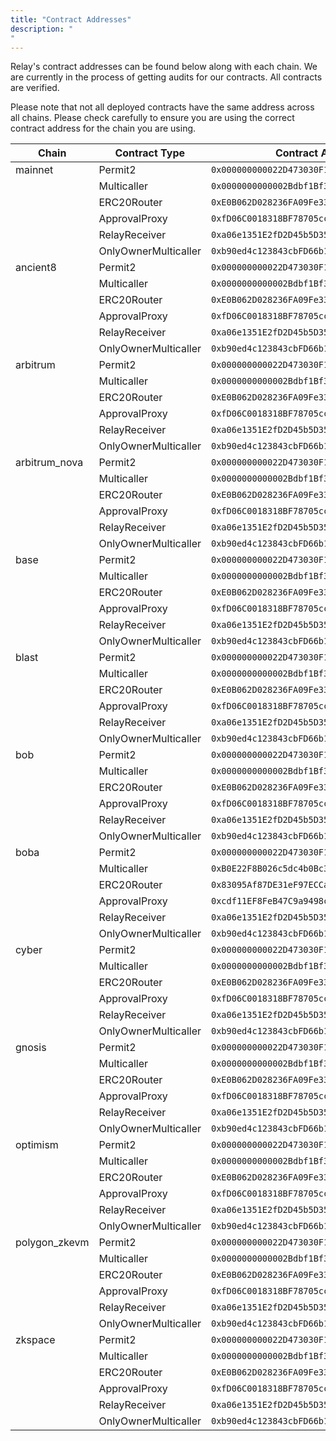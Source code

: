 ```yaml
---
title: "Contract Addresses"
description: "
"
---
```


Relay's contract addresses can be found below along with each chain. 
We are currently in the process of getting audits for our contracts. 
All contracts are verified.

<Info>Please note that not all deployed contracts have the same address across all chains.
Please check carefully to ensure you are using the correct contract address for the chain you are using.</Info>

| Chain           | Contract Type          | Contract Address                                    |
| --------------- | ---------------------- | --------------------------------------------------- |
| mainnet         | Permit2                | `0x000000000022D473030F116dDEE9F6B43aC78BA3`        |
|                 | Multicaller            | `0x0000000000002Bdbf1Bf3279983603Ec279CC6dF`        |
|                 | ERC20Router            | `0xE0B062D028236FA09Fe33dB8019FFEEEe6bF79Ed`        |
|                 | ApprovalProxy          | `0xfD06C0018318BF78705ccFf2b961Ef8eBC0bacA0`        |
|                 | RelayReceiver          | `0xa06e1351E2fD2D45b5D35633ca7eCF328684a109`        |
|                 | OnlyOwnerMulticaller   | `0xb90ed4c123843cbFD66b11411Ee7694eF37E6E72`        |
| ancient8        | Permit2                | `0x000000000022D473030F116dDEE9F6B43aC78BA3`        |
|                 | Multicaller            | `0x0000000000002Bdbf1Bf3279983603Ec279CC6dF`        |
|                 | ERC20Router            | `0xE0B062D028236FA09Fe33dB8019FFEEEe6bF79Ed`        |
|                 | ApprovalProxy          | `0xfD06C0018318BF78705ccFf2b961Ef8eBC0bacA0`        |
|                 | RelayReceiver          | `0xa06e1351E2fD2D45b5D35633ca7eCF328684a109`        |
|                 | OnlyOwnerMulticaller   | `0xb90ed4c123843cbFD66b11411Ee7694eF37E6E72`        |
| arbitrum        | Permit2                | `0x000000000022D473030F116dDEE9F6B43aC78BA3`        |
|                 | Multicaller            | `0x0000000000002Bdbf1Bf3279983603Ec279CC6dF`        |
|                 | ERC20Router            | `0xE0B062D028236FA09Fe33dB8019FFEEEe6bF79Ed`        |
|                 | ApprovalProxy          | `0xfD06C0018318BF78705ccFf2b961Ef8eBC0bacA0`        |
|                 | RelayReceiver          | `0xa06e1351E2fD2D45b5D35633ca7eCF328684a109`        |
|                 | OnlyOwnerMulticaller   | `0xb90ed4c123843cbFD66b11411Ee7694eF37E6E72`        |
| arbitrum_nova   | Permit2                | `0x000000000022D473030F116dDEE9F6B43aC78BA3`        |
|                 | Multicaller            | `0x0000000000002Bdbf1Bf3279983603Ec279CC6dF`        |
|                 | ERC20Router            | `0xE0B062D028236FA09Fe33dB8019FFEEEe6bF79Ed`        |
|                 | ApprovalProxy          | `0xfD06C0018318BF78705ccFf2b961Ef8eBC0bacA0`        |
|                 | RelayReceiver          | `0xa06e1351E2fD2D45b5D35633ca7eCF328684a109`        |
|                 | OnlyOwnerMulticaller   | `0xb90ed4c123843cbFD66b11411Ee7694eF37E6E72`        |
| base            | Permit2                | `0x000000000022D473030F116dDEE9F6B43aC78BA3`        |
|                 | Multicaller            | `0x0000000000002Bdbf1Bf3279983603Ec279CC6dF`        |
|                 | ERC20Router            | `0xE0B062D028236FA09Fe33dB8019FFEEEe6bF79Ed`        |
|                 | ApprovalProxy          | `0xfD06C0018318BF78705ccFf2b961Ef8eBC0bacA0`        |
|                 | RelayReceiver          | `0xa06e1351E2fD2D45b5D35633ca7eCF328684a109`        |
|                 | OnlyOwnerMulticaller   | `0xb90ed4c123843cbFD66b11411Ee7694eF37E6E72`        |
| blast           | Permit2                | `0x000000000022D473030F116dDEE9F6B43aC78BA3`        |
|                 | Multicaller            | `0x0000000000002Bdbf1Bf3279983603Ec279CC6dF`        |
|                 | ERC20Router            | `0xE0B062D028236FA09Fe33dB8019FFEEEe6bF79Ed`        |
|                 | ApprovalProxy          | `0xfD06C0018318BF78705ccFf2b961Ef8eBC0bacA0`        |
|                 | RelayReceiver          | `0xa06e1351E2fD2D45b5D35633ca7eCF328684a109`        |
|                 | OnlyOwnerMulticaller   | `0xb90ed4c123843cbFD66b11411Ee7694eF37E6E72`        |
| bob             | Permit2                | `0x000000000022D473030F116dDEE9F6B43aC78BA3`        |
|                 | Multicaller            | `0x0000000000002Bdbf1Bf3279983603Ec279CC6dF`        |
|                 | ERC20Router            | `0xE0B062D028236FA09Fe33dB8019FFEEEe6bF79Ed`        |
|                 | ApprovalProxy          | `0xfD06C0018318BF78705ccFf2b961Ef8eBC0bacA0`        |
|                 | RelayReceiver          | `0xa06e1351E2fD2D45b5D35633ca7eCF328684a109`        |
|                 | OnlyOwnerMulticaller   | `0xb90ed4c123843cbFD66b11411Ee7694eF37E6E72`        |
| boba            | Permit2                | `0x000000000022D473030F116dDEE9F6B43aC78BA3`        |
|                 | Multicaller            | `0xB0E22F8B026c5dc4b0Bc33eF4C5d3231544aEE3e`        |
|                 | ERC20Router            | `0x83095Af87DE31eF97ECCa8312493F42547A5ff2C`        |
|                 | ApprovalProxy          | `0xcdf11EF8FeB47C9a9498c4F89D71f1768fEADec7`        |
|                 | RelayReceiver          | `0xa06e1351E2fD2D45b5D35633ca7eCF328684a109`        |
|                 | OnlyOwnerMulticaller   | `0xb90ed4c123843cbFD66b11411Ee7694eF37E6E72`        |
| cyber           | Permit2                | `0x000000000022D473030F116dDEE9F6B43aC78BA3`        |
|                 | Multicaller            | `0x0000000000002Bdbf1Bf3279983603Ec279CC6dF`        |
|                 | ERC20Router            | `0xE0B062D028236FA09Fe33dB8019FFEEEe6bF79Ed`        |
|                 | ApprovalProxy          | `0xfD06C0018318BF78705ccFf2b961Ef8eBC0bacA0`        |
|                 | RelayReceiver          | `0xa06e1351E2fD2D45b5D35633ca7eCF328684a109`        |
|                 | OnlyOwnerMulticaller   | `0xb90ed4c123843cbFD66b11411Ee7694eF37E6E72`        |
| gnosis          | Permit2                | `0x000000000022D473030F116dDEE9F6B43aC78BA3`        |
|                 | Multicaller            | `0x0000000000002Bdbf1Bf3279983603Ec279CC6dF`        |
|                 | ERC20Router            | `0xE0B062D028236FA09Fe33dB8019FFEEEe6bF79Ed`        |
|                 | ApprovalProxy          | `0xfD06C0018318BF78705ccFf2b961Ef8eBC0bacA0`        |
|                 | RelayReceiver          | `0xa06e1351E2fD2D45b5D35633ca7eCF328684a109`        |
|                 | OnlyOwnerMulticaller   | `0xb90ed4c123843cbFD66b11411Ee7694eF37E6E72`        |
| optimism        | Permit2                | `0x000000000022D473030F116dDEE9F6B43aC78BA3`        |
|                 | Multicaller            | `0x0000000000002Bdbf1Bf3279983603Ec279CC6dF`        |
|                 | ERC20Router            | `0xE0B062D028236FA09Fe33dB8019FFEEEe6bF79Ed`        |
|                 | ApprovalProxy          | `0xfD06C0018318BF78705ccFf2b961Ef8eBC0bacA0`        |
|                 | RelayReceiver          | `0xa06e1351E2fD2D45b5D35633ca7eCF328684a109`        |
|                 | OnlyOwnerMulticaller   | `0xb90ed4c123843cbFD66b11411Ee7694eF37E6E72`        |
| polygon_zkevm   | Permit2                | `0x000000000022D473030F116dDEE9F6B43aC78BA3`        |
|                 | Multicaller            | `0x0000000000002Bdbf1Bf3279983603Ec279CC6dF`        |
|                 | ERC20Router            | `0xE0B062D028236FA09Fe33dB8019FFEEEe6bF79Ed`        |
|                 | ApprovalProxy          | `0xfD06C0018318BF78705ccFf2b961Ef8eBC0bacA0`        |
|                 | RelayReceiver          | `0xa06e1351E2fD2D45b5D35633ca7eCF328684a109`        |
|                 | OnlyOwnerMulticaller   | `0xb90ed4c123843cbFD66b11411Ee7694eF37E6E72`        |
| zkspace         | Permit2                | `0x000000000022D473030F116dDEE9F6B43aC78BA3`        |
|                 | Multicaller            | `0x0000000000002Bdbf1Bf3279983603Ec279CC6dF`        |
|                 | ERC20Router            | `0xE0B062D028236FA09Fe33dB8019FFEEEe6bF79Ed`        |
|                 | ApprovalProxy          | `0xfD06C0018318BF78705ccFf2b961Ef8eBC0bacA0`        |
|                 | RelayReceiver          | `0xa06e1351E2fD2D45b5D35633ca7eCF328684a109`        |
|                 | OnlyOwnerMulticaller   | `0xb90ed4c123843cbFD66b11411Ee7694eF37E6E72`        |
